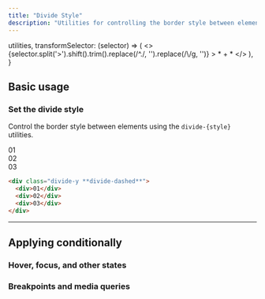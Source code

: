 ```yaml
---
title: "Divide Style"
description: "Utilities for controlling the border style between elements."
---
```



  utilities,
  transformSelector: (selector) => (
    <>
      {selector.split('>').shift().trim().replace(/^\./, '').replace(/\\/g, '')} <span className="ml-1 text-purple-300">> * + *</span>
    </>
  ),
}

## Basic usage

### Set the divide style

Control the border style between elements using the `divide-{style}` utilities.

<Example p="none">
  <div class="grid grid-cols-1 divide-dashed divide-y font-mono text-sm text-center font-bold leading-6 shadow-lg overflow-hidden max-w-sm mx-auto dark:divide-slate-700">
    <div class="p-4 text-slate-400 bg-white dark:bg-slate-800">01</div>
    <div class="p-4 text-slate-400 bg-white dark:bg-slate-800">02</div>
    <div class="p-4 text-slate-400 bg-white dark:bg-slate-800">03</div>
  </div>
</Example>

```html
<div class="divide-y **divide-dashed**">
  <div>01</div>
  <div>02</div>
  <div>03</div>
</div>
```

---

## <Heading ignore>Applying conditionally</Heading>

### <Heading ignore>Hover, focus, and other states</Heading>

<HoverFocusAndOtherStates defaultClass="divide-y divide-dashed" featuredClass="divide-solid" />

### <Heading ignore>Breakpoints and media queries</Heading>

<BreakpointsAndMediaQueries defaultClass="divide-y divide-dashed" featuredClass="divide-solid" />
